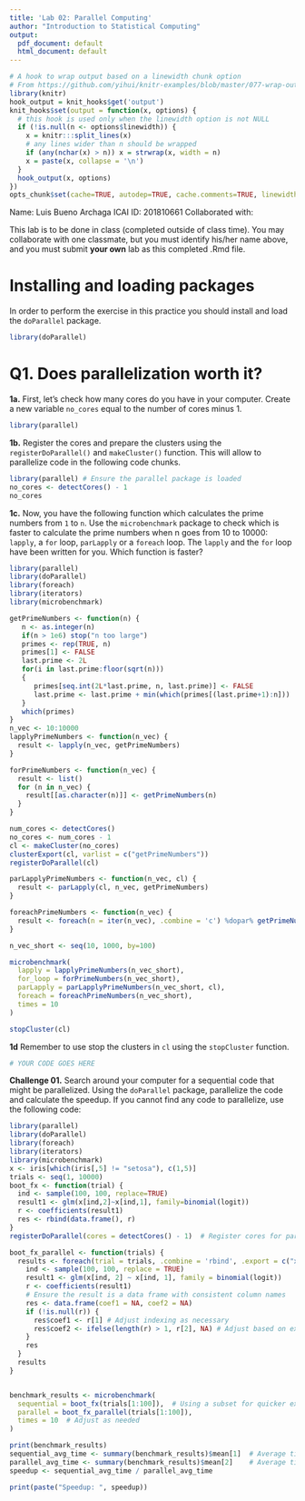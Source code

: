 ```yaml
---
title: 'Lab 02: Parallel Computing'
author: "Introduction to Statistical Computing"
output:
  pdf_document: default
  html_document: default
---
```


```r
# A hook to wrap output based on a linewidth chunk option
# From https://github.com/yihui/knitr-examples/blob/master/077-wrap-output.Rmd
library(knitr)
hook_output = knit_hooks$get('output')
knit_hooks$set(output = function(x, options) {
  # this hook is used only when the linewidth option is not NULL
  if (!is.null(n <- options$linewidth)) {
    x = knitr:::split_lines(x)
    # any lines wider than n should be wrapped
    if (any(nchar(x) > n)) x = strwrap(x, width = n)
    x = paste(x, collapse = '\n')
  }
  hook_output(x, options)
})
opts_chunk$set(cache=TRUE, autodep=TRUE, cache.comments=TRUE, linewidth=79)
```

Name:  Luis Bueno Archaga
ICAI ID:  201810661
Collaborated with:  

This lab is to be done in class (completed outside of class time). You may collaborate with one classmate, but you must identify his/her name above, and you must submit **your own** lab as this completed .Rmd file. 

Installing and loading packages 
===

In order to perform the exercise in this practice you should install and load the `doParallel` package. 

```r
library(doParallel)
```

Q1. Does parallelization worth it?
===

**1a.** First, let's check how many cores do you have in your computer. Create a new variable `no_cores` equal to the number of cores minus 1.

```r
library(parallel)


```

**1b.** Register the cores and prepare the clusters using the `registerDoParallel()` and `makeCluster()` function. This will allow to parallelize code in the following code chunks.

```r
library(parallel) # Ensure the parallel package is loaded
no_cores <- detectCores() - 1
no_cores
```

**1c.** Now, you have the following function which calculates the prime numbers from `1` to `n`. Use the `microbenchmark` package to check which is faster to calculate the prime numbers when n goes from 10 to 10000: `lapply`, a `for` loop, `parLapply` or a `foreach` loop. The `lapply` and the `for` loop have been written for you. Which function is faster?
```r
library(parallel)
library(doParallel)
library(foreach)
library(iterators)
library(microbenchmark)

getPrimeNumbers <- function(n) {  
   n <- as.integer(n)
   if(n > 1e6) stop("n too large")
   primes <- rep(TRUE, n)
   primes[1] <- FALSE
   last.prime <- 2L
   for(i in last.prime:floor(sqrt(n)))
   {
      primes[seq.int(2L*last.prime, n, last.prime)] <- FALSE
      last.prime <- last.prime + min(which(primes[(last.prime+1):n]))
   }
   which(primes)
}
n_vec <- 10:10000
lapplyPrimeNumbers <- function(n_vec) {
  result <- lapply(n_vec, getPrimeNumbers)  
}

forPrimeNumbers <- function(n_vec) {
  result <- list()
  for (n in n_vec) {
    result[[as.character(n)]] <- getPrimeNumbers(n)
  }
}

num_cores <- detectCores()
no_cores <- num_cores - 1
cl <- makeCluster(no_cores)
clusterExport(cl, varlist = c("getPrimeNumbers"))
registerDoParallel(cl)

parLapplyPrimeNumbers <- function(n_vec, cl) {
  result <- parLapply(cl, n_vec, getPrimeNumbers)
}

foreachPrimeNumbers <- function(n_vec) {
  result <- foreach(n = iter(n_vec), .combine = 'c') %dopar% getPrimeNumbers(n)
}

n_vec_short <- seq(10, 1000, by=100)

microbenchmark(
  lapply = lapplyPrimeNumbers(n_vec_short),
  for_loop = forPrimeNumbers(n_vec_short),
  parLapply = parLapplyPrimeNumbers(n_vec_short, cl),
  foreach = foreachPrimeNumbers(n_vec_short),
  times = 10
)

stopCluster(cl)

```

**1d** Remember to use stop the clusters in `cl` using the `stopCluster` function.
```r
# YOUR CODE GOES HERE
```

**Challenge 01.** Search around your computer for a sequential code that might be parallelized. Using the `doParallel` package, parallelize the code and calculate the speedup. If you cannot find any code to parallelize, use the following code:
```r
library(parallel)
library(doParallel)
library(foreach)
library(iterators)
library(microbenchmark)
x <- iris[which(iris[,5] != "setosa"), c(1,5)]
trials <- seq(1, 10000)
boot_fx <- function(trial) {
  ind <- sample(100, 100, replace=TRUE)
  result1 <- glm(x[ind,2]~x[ind,1], family=binomial(logit))
  r <- coefficients(result1)
  res <- rbind(data.frame(), r)
}
registerDoParallel(cores = detectCores() - 1)  # Register cores for parallel execution

boot_fx_parallel <- function(trials) {
  results <- foreach(trial = trials, .combine = 'rbind', .export = c("x"), .packages = c("stats")) %dopar% {
    ind <- sample(100, 100, replace = TRUE)
    result1 <- glm(x[ind, 2] ~ x[ind, 1], family = binomial(logit))
    r <- coefficients(result1)
    # Ensure the result is a data frame with consistent column names
    res <- data.frame(coef1 = NA, coef2 = NA)
    if (!is.null(r)) {
      res$coef1 <- r[1] # Adjust indexing as necessary
      res$coef2 <- ifelse(length(r) > 1, r[2], NA) # Adjust based on expected model output
    }
    res
  }
  results
}


benchmark_results <- microbenchmark(
  sequential = boot_fx(trials[1:100]),  # Using a subset for quicker execution
  parallel = boot_fx_parallel(trials[1:100]),
  times = 10  # Adjust as needed
)

print(benchmark_results)
sequential_avg_time <- summary(benchmark_results)$mean[1]  # Average time of sequential
parallel_avg_time <- summary(benchmark_results)$mean[2]    # Average time of parallel
speedup <- sequential_avg_time / parallel_avg_time

print(paste("Speedup: ", speedup))
```